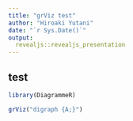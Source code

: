 ```yaml
---
title: "grViz test"
author: "Hiroaki Yutani"
date: "`r Sys.Date()`"
output:
  revealjs::revealjs_presentation
---
```


## test

```r
library(DiagrammeR)

grViz("digraph {A;}")
```
